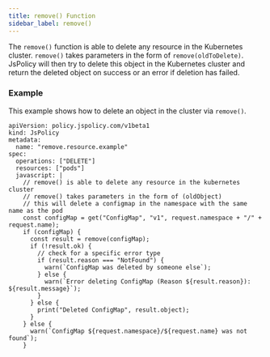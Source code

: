 ```yaml
---
title: remove() Function
sidebar_label: remove()
---
```


The `remove()` function is able to delete any resource in the Kubernetes cluster. `remove()` takes parameters in the form of `remove(oldToDelete)`. JsPolicy will then try to delete this object in the Kubernetes cluster and return the deleted object on success or an error if deletion has failed.

### Example

This example shows how to delete an object in the cluster via `remove()`.
```
apiVersion: policy.jspolicy.com/v1beta1
kind: JsPolicy
metadata:
  name: "remove.resource.example"
spec:
  operations: ["DELETE"]
  resources: ["pods"]
  javascript: |
    // remove() is able to delete any resource in the kubernetes cluster
    // remove() takes parameters in the form of (oldObject)
    // this will delete a configmap in the namespace with the same name as the pod
    const configMap = get("ConfigMap", "v1", request.namespace + "/" + request.name);
    if (configMap) {
      const result = remove(configMap);
      if (!result.ok) {
        // check for a specific error type
        if (result.reason === "NotFound") {
          warn(`ConfigMap was deleted by someone else`);
        } else {
          warn(`Error deleting ConfigMap (Reason ${result.reason}): ${result.message}`);
        }
      } else {
        print("Deleted ConfigMap", result.object);
      }
    } else {
      warn(`ConfigMap ${request.namespace}/${request.name} was not found`);
    }
```
